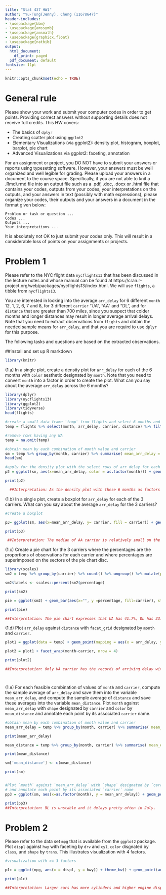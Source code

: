 ---
title: "Stat 437 HW1"
author: "Yu-Tung(Jenny), Cheng (11678647)"
header-includes:
- \usepackage{bbm}
- \usepackage{amssymb}
- \usepackage{amsmath}
- \usepackage{graphicx,float}
- \usepackage{natbib}
output:
  html_document:
    df_print: paged
  pdf_document: default
fontsize: 11pt
---

```{r setup, include=FALSE}
knitr::opts_chunk$set(echo = TRUE)
```

# General rule

Please show your work and submit your computer codes in order to get points. Providing correct answers without supporting details does not receive full credits. This HW covers:

- The basics of `dplyr`
- Creating scatter plot using `ggplot2`
- Elementary Visualizations (via ggplot2): density plot, histogram, boxplot, barplot, pie chart
- Advanced Visualizations via ggplot2: faceting, annotation

For an assignment or project, you DO NOT have to submit your answers or reports using typesetting software. However, your answers must be well organized and well legible for grading. Please upload your answers in a document to the course space. Specifically, if you are not able to knit a .Rmd/.rmd file into an output file such as a .pdf, .doc, .docx or .html file that contains your codes, outputs from your codes, your interpretations on the outputs, and your answers in text (possibly with math expressions), please organize your codes, their outputs and your answers in a document in the format given below:

```
Problem or task or question ... 
Codes ...
Outputs ...
Your interpretations ...
```

It is absolutely not OK to just submit your codes only. This will result in a considerable loss of points on your assignments or projects. 

# Problem 1

Please refer to the NYC flight data `nycflights13` that has been discussed in the lecture notes and whose manual can be found at https://cran.r-project.org/web/packages/nycflights13/index.html. We will use `flights`, a tibble from `nycflights13`.


You are interested in looking into the average `arr_delay` for 6 different `month` 12, 1, 2, 6, 7 and 8, for 3 different `carrier` "UA", "AA" and "DL", and for `distance` that are greater than 700 miles, since you suspect that colder months and longer distances may result in longer average arrival delays. Note that you need to extract observations from `flights` and obtain the needed sample means for `arr_delay`, and that you are requird to use `dplyr` for this purpose.

The following tasks and questions are based on the extracted observations.

##install and set up R markdown
```{r, cache=TRUE}

library(knitr)
```

(1.a) In a single plot, create a density plot for `arr_delay` for each of the 6 months with `color` aesthetic designated by `month`. Note that you need to convert `month` into a factor in order to create the plot. What can you say about the average `arr_delay` across the 6 months?

```{r, cache=TRUE}

library(dplyr)
library(nycflights13)
library(ggplot2)
library(tidyverse)
head(flights)

#create a small data frame 'temp' from flights and select 6 months and 3 carriers from 'flights'
temp = flights %>% select(month, arr_delay, carrier, distance) %>% filter(month %in% c(12,1,2,6,7,8), carrier %in% c("UA","AA","DL"), distance > 700)

#remove rows having any NA
temp = na.omit(temp)

#obtain mean by each combination of month value and carrier
sm = temp %>% group_by(month, carrier) %>% summarise( mean_arr_delay = mean(arr_delay)) %>% as.data.frame()
head(sm)

#apply for the density plot with the select rows of arr_delay for each of the 6 months with color by month as factor
p2 = ggplot(sm, aes(x=mean_arr_delay, color = as.factor(month))) + geom_density(linetype = "dashed") + theme_bw()

print(p2)

  ##Interpretation: As the density plot with these 6 months as factors for computing the average arrival of delay, we can observe that February relatively stands the least frequency of arrival delay in 2013. The brown dashed line which is February with the positively skewed right distribution mostly gathered on the left which its mode is smaller than mean.  


```

(1.b) In a single plot, create a boxplot for `arr_delay` for each of the 3 carriers. What can you say about the average `arr_delay` for the 3 carriers?

```{r, cache=TRUE}

#create a boxplot

p3= ggplot(sm, aes(x=mean_arr_delay, y= carrier, fill = carrier)) + geom_boxplot() + theme_bw()+ stat_summary(fun.y=mean,geom="point",shape=23, size=4, col = "white")

print(p3)

 ##Interpretation: The median of AA carrier is relatively small on the left-most point which is the less frequency of arrival delay as the box plot with x-axis of  arrival delay. However, as the scatter degree with its median of AA is more concentrated from the left side which means its data distribution is left-skewed. For DL carrier, there is a huge range  between the upper quartile and the lower quartile compared with AA and UA, and it shows the arrival delay of DL is unstable. As for UA, the upper quartile, lower quartile, and the median are bigger than others since the arrival delay of UA is more than others.    
```

(1.c) Create a pie chart for the 3 carriers where the percentages are the proportions of observations for each carrier and where percentages are superimposed on the sectors of the pie chart disc.

```{r, cache=TRUE}

library(scales)
sm2 = temp %>% group_by(carrier) %>% count() %>% ungroup() %>% mutate(percentage=`n`/sum(`n`))  %>% arrange(desc(carrier))

sm2$labels <- scales::percent(sm2$percentage)

print(sm2)

pie = ggplot(sm2) + geom_bar(aes(x="", y =percentage, fill=carrier), stat="identity", width = 1)+coord_polar("y", start = 0) + theme_void() + geom_text(aes(x=1, y= cumsum(percentage)-percentage/2, label=labels))

print(pie)

##Interpretation: The pie chart expresses that UA has 41.7%, DL has 33.7%, and AA has 24.6% of their observations.

```

(1.d) Plot `arr_delay` against `distance` with `facet_grid` designated by `month` and `carrier`.

```{r, cache=TRUE}

plot1 = ggplot(data = temp) + geom_point(mapping = aes(x = arr_delay, y = distance))

plot2 = plot1 + facet_wrap(month~carrier, nrow = 4)

print(plot2)

##Interpretation: Only UA carrier has the records of arriving delay with the long-distance flights. 




```


(1.e) For each feasible combination of values of `month` and `carrier`, compute the sample average of `arr_delay` and save them into the variable `mean_arr_delay`, and compute the sample average of `distance` and save these averages into the variable `mean_distance`. 
 Plot `month` against `mean_arr_delay` with `shape` designated by `carrier` and `color` by `mean_distance` and annotate each point by its associated `carrier` name. 

```{r, cache=TRUE}

#obtain mean by each combination of month value and carrier
mean_arr_delay = temp %>% group_by(month, carrier) %>% summarise( mean_arr_delay = mean(arr_delay)) %>% as.data.frame()

print(mean_arr_delay)

mean_distance = temp %>% group_by(month, carrier) %>% summarise( mean_distance = mean(distance)) %>% as.data.frame()

print(mean_distance)

sm['mean_distance'] <- c(mean_distance)

print(sm)


#Plot `month` against `mean_arr_delay` with `shape` designated by `carrier` and `color` by `mean_distance` 
# and annotate each point by its associated `carrier` name
pp3 = ggplot(sm, aes(x=as.factor(month), y = mean_arr_delay)) + geom_point(aes(as.factor(month), mean_arr_delay, colour = mean_distance, shape = carrier)) + geom_text(data=sm, aes(x=as.factor(month) , y=mean_arr_delay, label=carrier)) + scale_fill_distiller(palette = "YlOrBr") + scale_shape_manual(values = 1:length(unique(sm$carrier)) )

print(pp3)
##Interpretation: DL is unstable and it delays pretty often in July.


```

# Problem 2

Please refer to the data set `mpg` that is available from the `ggplot2` package. Plot `displ` against `hwy` with faceting by `drv` and `cyl`, `color` disgnated by `class`, and `shape` by `trans`. This illustrates visualization with 4 factors.

```{r, cache=TRUE}
#visualization with >= 3 factors

p1c = ggplot(mpg, aes(x = displ, y = hwy)) + theme_bw() + geom_point(aes(color=class, shape=trans)) + facet_grid(drv~cyl) + scale_shape_manual(values=c(1:10))

print(p1c)

##Interpretation: Larger cars has more cylinders and higher engine displacement in litres, and the smaller cars requires less.

```




